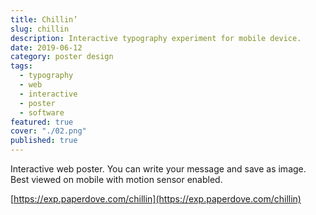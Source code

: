 ```yaml
---
title: Chillin’
slug: chillin
description: Interactive typography experiment for mobile device.
date: 2019-06-12
category: poster design
tags:
  - typography
  - web
  - interactive
  - poster
  - software
featured: true
cover: "./02.png"
published: true
---
```



Interactive web poster. You can write your message and save as image. Best viewed on mobile with motion sensor enabled.

[https://exp.paperdove.com/chillin](https://exp.paperdove.com/chillin)

<GC start={2} end={12}>
  <MediaGrid maxCols={2}>
    <VideoInGrid src={vid1} width={1080} height={1080} />
    <VideoInGrid src={vid2} width={720} height={720} />
  </MediaGrid>
</GC>
